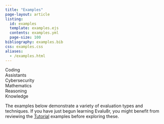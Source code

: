 ```yaml
---
title: "Examples"
page-layout: article
listing:
  id: examples
  template: examples.ejs
  contents: examples.yml
  page-size: 100
bibliography: examples.bib
css: examples.css
aliases: 
  - /examples.html
---
```


<nav id="TOC" role="doc-toc">
<ul>
<li><a href="#coding" id="toc-coding">Coding</a></li>
<li><a href="#assistants" id="toc-coding">Assistants</a></li>
<li><a href="#cybersecurity" id="toc-coding">Cybersecurity</a></li>
<li><a href="#mathematics" id="toc-mathematics">Mathematics</a></li>
<li><a href="#reasoning" id="toc-reasoning">Reasoning</a></li>
<li><a href="#knowledge" id="toc-knowledge">Knowledge</a></li>
</ul>
</nav>


The examples below demonstrate a variety of evaluation types and techniques. If you have just begun learning Evalu8r, you might benefit from reviewing the [Tutorial](../tutorial.qmd) examples before exploring these.

::: {#examples}
:::

::: {#refs}
:::

